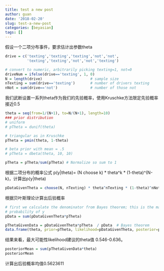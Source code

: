 ```yaml
---
title: test a new post
author: guan
date: '2018-02-20'
slug: test-a-new-post
categories: [beyasian]
tags: []
---
```

假设一个二项分布事件，要求估计出参数theta
```r
drive = c('texting','texting','texting','not','not',
          'texting','texting','not','not','texting')

# convert to numeric, arbitrarily picking texting=1, not=0
driveNum = ifelse(drive=='texting', 1, 0)
N = length(drive)                      # sample size
nTexting = sum(drive=='texting')       # number of drivers texting
nNot = sum(drive=='not')               # number of those not
```
我们武断设置一系列theta作为我们的先验概率，使用Kruschke方法限定先验概率接近0.5
```r
theta = seq(from=1/(N+1), to=N/(N+1), length=10)
### prior distribution
# uniform
# pTheta = dunif(theta)

# triangular as in Kruschke
pTheta = pmin(theta, 1-theta)

# beta prior with mean = .5
# pTheta = dbeta(theta, 10, 10)

pTheta = pTheta/sum(pTheta) # Normalize so sum to 1
```
根据二项分布的概率公式
p(y|theta)= (N choose k) \* theta^k \* (1-theta)^(N-k)，计算出p(y|theta)
```r
pDataGivenTheta = choose(N, nTexting) * theta^nTexting * (1-theta)^nNot
```
根据贝叶斯理论计算出后验概率
```r
# first we calculate the denominator from Bayes theorem; this is the marginal
# probability of y
pData = sum(pDataGivenTheta*pTheta)

pThetaGivenData = pDataGivenTheta*pTheta  / pData  # Bayes theorem
data.frame(theta, prior=pTheta, likelihood=pDataGivenTheta, posterior=pThetaGivenData)

```
结果来看，最大可能性likelihood建议的theta值 0.546-0.636。
```r
posteriorMean = sum(pThetaGivenData*theta)
posteriorMean
```
计算出后验概率均值0.5623611

